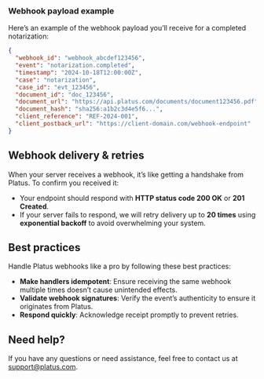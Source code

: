
### Webhook payload example  

Here’s an example of the webhook payload you’ll receive for a completed notarization:  

```json
{
  "webhook_id": "webhook_abcdef123456",
  "event": "notarization.completed",
  "timestamp": "2024-10-18T12:00:00Z",
  "case": "notarization",
  "case_id": "evt_123456",
  "document_id": "doc_123456",
  "document_url": "https://api.platus.com/documents/document123456.pdf",
  "document_hash": "sha256:a1b2c3d4e5f6...",
  "client_reference": "REF-2024-001",
  "client_postback_url": "https://client-domain.com/webhook-endpoint"
}
```

## Webhook delivery & retries  

When your server receives a webhook, it’s like getting a handshake from Platus. To confirm you received it:  

- Your endpoint should respond with **HTTP status code 200 OK** or **201 Created**.  
- If your server fails to respond, we will retry delivery up to **20 times** using **exponential backoff** to avoid overwhelming your system.  

## Best practices  

Handle Platus webhooks like a pro by following these best practices:  

- **Make handlers idempotent**: Ensure receiving the same webhook multiple times doesn’t cause unintended effects.  
- **Validate webhook signatures**: Verify the event’s authenticity to ensure it originates from Platus.  
- **Respond quickly**: Acknowledge receipt promptly to prevent retries.  

## Need help?  

If you have any questions or need assistance, feel free to contact us at [support@platus.com](mailto:team@platus.com).  
